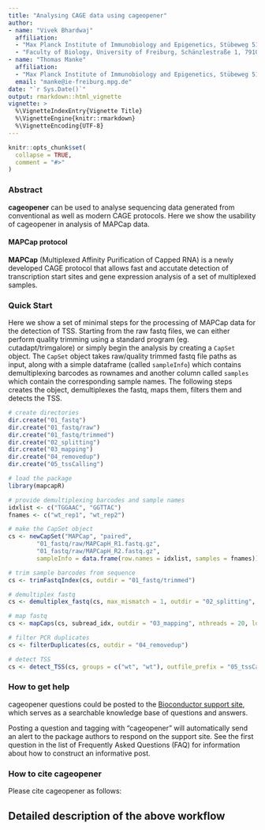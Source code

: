 ```yaml
---
title: "Analysing CAGE data using cageopener"
author: 
- name: "Vivek Bhardwaj"
  affiliation: 
  - "Max Planck Institute of Immunobiology and Epigenetics, Stübeweg 51, 79108, Freiburg, Germany"
  - "Faculty of Biology, University of Freiburg, Schänzlestraße 1, 79104, Freiburg, Germany"
- name: "Thomas Manke"
  affiliation: 
  - "Max Planck Institute of Immunobiology and Epigenetics, Stübeweg 51, 79108, Freiburg, Germany"
  email: "manke@ie-freiburg.mpg.de"
date: "`r Sys.Date()`"
output: rmarkdown::html_vignette
vignette: >
  %\VignetteIndexEntry{Vignette Title}
  %\VignetteEngine{knitr::rmarkdown}
  %\VignetteEncoding{UTF-8}
---
```


```r
knitr::opts_chunk$set(
  collapse = TRUE,
  comment = "#>"
)
```

### Abstract
**cageopener** can be used to analyse sequencing data generated from conventional as well as modern CAGE protocols.
Here we show the usability of cageopener in analysis of MAPCap data.

#### MAPCap protocol

**MAPCap** (Multiplexed Affinity Purification of Capped RNA) is a newly developed CAGE protocol that allows fast and 
accutate detection of transcription start sites and gene expression analysis of a set of multiplexed samples.

### Quick Start

Here we show a set of minimal steps for the processing of MAPCap data for the detection of TSS. Starting from the 
raw fastq files, we can either perform quality trimming using a standard program (eg. cutadapt/trimgalore) or simply 
begin the analysis by creating a `CapSet` object. The `CapSet` object takes raw/quality trimmed fastq file paths as input,
along with a simple dataframe (called `sampleInfo`) which contains demultiplexing barcodes as rownames and another column 
called `samples` which contain the corresponding sample names. The following steps creates the object, demultiplexes the fastq,
maps them, filters them and detects the TSS.

```r
# create directories
dir.create("01_fastq")
dir.create("01_fastq/raw")
dir.create("01_fastq/trimmed")
dir.create("02_splitting")
dir.create("03_mapping")
dir.create("04_removedup")
dir.create("05_tssCalling")

# load the package 
library(mapcapR)

# provide demultiplexing barcodes and sample names
idxlist <- c("TGGAAC", "GGTTAC")
fnames <- c("wt_rep1", "wt_rep2") 

# make the CapSet object
cs <- newCapSet("MAPCap", "paired", 
	    "01_fastq/raw/MAPCapH_R1.fastq.gz", 
	    "01_fastq/raw/MAPCapH_R2.fastq.gz",
	    sampleInfo = data.frame(row.names = idxlist, samples = fnames))

# trim sample barcodes from sequence
cs <- trimFastqIndex(cs, outdir = "01_fastq/trimmed")

# demultiplex fastq
cs <- demultiplex_fastq(cs, max_mismatch = 1, outdir = "02_splitting", nthreads = 10)

# map fastq
cs <- mapCaps(cs, subread_idx, outdir = "03_mapping", nthreads = 20, logfile = "03_mapping/subread_mapping.log")

# filter PCR duplicates
cs <- filterDuplicates(cs, outdir = "04_removedup")

# detect TSS
cs <- detect_TSS(cs, groups = c("wt", "wt"), outfile_prefix = "05_tssCalling")
```


### How to get help

cageopener questions could be posted to the [Bioconductor support site](https://support.bioconductor.org), which serves as a searchable knowledge base of questions and answers.

Posting a question and tagging with “cageopener” will automatically send an alert to the package authors to respond on the support site. See the first question in the list of Frequently Asked Questions (FAQ) for information about how to construct an informative post.


### How to cite cageopener

Please cite cageopener as follows:


## Detailed description of the above workflow




